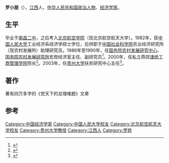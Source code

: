 '''罗小朋'''（{{bd|1947年||}}），[[江西|江西]]人，[[中华人民共和国|中华人民共和国]][[政治人物|政治人物]]、[[经济学家|经济学家]]。

==生平==
毕业于[[南昌二中|南昌二中]]，之后考入[[北京航空学院|北京航空学院]]（现北京航空航天大学）。1982年，获[[中国人民大学|中国人民大学]]工业经济系经济学硕士学位，后供职于[[中国社会科学院|中国社会科学院]]农业经济研究所（现农村发展所）助理研究员。1986年至1990年，任[[国务院农村发展研究中心|国务院农村发展研究中心]]、[[国务院农村发展研究所|国务院农村发展研究所]]宏观经济室主任、副研究员<ref>{{cite news|title=华生：我们怎样纪念杨小凯？|url=http://business.sohu.com/20140811/n403317775.shtml|accessdate=2015-01-16|newspaper=搜狐网|archive-date=2017-02-12|archive-url=https://web.archive.org/web/20170212164024/http://business.sohu.com/20140811/n403317775.shtml|dead-url=no}}</ref>。2000年，任私立燕郊[[津桥工商管理学院|津桥工商管理学院]]院长<ref>{{cite journal|author=赵立红|title=打造什么样的中国人——访律桥私立工商管理学院院长长罗小朋博士|journal=《金三角：经济．科技．社会》|year=2000年|issue=第4期|pages=63-64页|url=http://www.cqvip.com/qk/80727X/200004/4633595.html|accessdate=2015-01-16|archive-date=2017-02-12|archive-url=https://web.archive.org/web/20170212164619/http://www.cqvip.com/qk/80727X/200004/4633595.html|dead-url=no}}</ref>。2003年，任[[贵州大学|贵州大学]]扶贫研究中心主任<ref>{{cite news|title=罗小朋先生简介|url=http://qhzf.ncu.edu.cn/display_content.asp?id=1116|accessdate=2015-01-16|newspaper=南昌大学}}{{dead link|date=2018年4月 |bot=InternetArchiveBot |fix-attempted=yes }}</ref>。

==著作==
著有四万多字的《党天下的总理难题》文章

==参考==
{{reflist}}
{{中国政治人物小作品}}
{{Authority control}}
{{DEFAULTSORT:L}}
[[Category:中国经济学家|Category:中国经济学家]]
[[Category:中国人民大学校友|Category:中国人民大学校友]]
[[Category:北京航空航天大学校友|Category:北京航空航天大学校友]]
[[Category:贵州大学教授|Category:贵州大学教授]]
[[Category:江西人|Category:江西人]]
[[Category:罗姓|Category:罗姓]]
